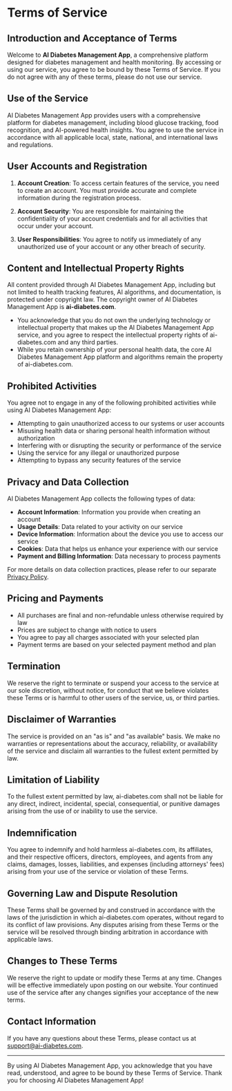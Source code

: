 # Terms of Service

## Introduction and Acceptance of Terms

Welcome to **AI Diabetes Management App**, a comprehensive platform designed for diabetes management and health monitoring. By accessing or using our service, you agree to be bound by these Terms of Service. If you do not agree with any of these terms, please do not use our service.

## Use of the Service

AI Diabetes Management App provides users with a comprehensive platform for diabetes management, including blood glucose tracking, food recognition, and AI-powered health insights. You agree to use the service in accordance with all applicable local, state, national, and international laws and regulations.

## User Accounts and Registration

1. **Account Creation**: To access certain features of the service, you need to create an account. You must provide accurate and complete information during the registration process.

2. **Account Security**: You are responsible for maintaining the confidentiality of your account credentials and for all activities that occur under your account.

3. **User Responsibilities**: You agree to notify us immediately of any unauthorized use of your account or any other breach of security.

## Content and Intellectual Property Rights

All content provided through AI Diabetes Management App, including but not limited to health tracking features, AI algorithms, and documentation, is protected under copyright law. The copyright owner of AI Diabetes Management App is **ai-diabetes.com**.

- You acknowledge that you do not own the underlying technology or intellectual property that makes up the AI Diabetes Management App service, and you agree to respect the intellectual property rights of ai-diabetes.com and any third parties.
- While you retain ownership of your personal health data, the core AI Diabetes Management App platform and algorithms remain the property of ai-diabetes.com.

## Prohibited Activities

You agree not to engage in any of the following prohibited activities while using AI Diabetes Management App:

- Attempting to gain unauthorized access to our systems or user accounts
- Misusing health data or sharing personal health information without authorization
- Interfering with or disrupting the security or performance of the service
- Using the service for any illegal or unauthorized purpose
- Attempting to bypass any security features of the service

## Privacy and Data Collection

AI Diabetes Management App collects the following types of data:

- **Account Information**: Information you provide when creating an account
- **Usage Details**: Data related to your activity on our service
- **Device Information**: Information about the device you use to access our service
- **Cookies**: Data that helps us enhance your experience with our service
- **Payment and Billing Information**: Data necessary to process payments

For more details on data collection practices, please refer to our separate [Privacy Policy](/privacy-policy).

## Pricing and Payments

- All purchases are final and non-refundable unless otherwise required by law
- Prices are subject to change with notice to users
- You agree to pay all charges associated with your selected plan
- Payment terms are based on your selected payment method and plan

## Termination

We reserve the right to terminate or suspend your access to the service at our sole discretion, without notice, for conduct that we believe violates these Terms or is harmful to other users of the service, us, or third parties.

## Disclaimer of Warranties

The service is provided on an "as is" and "as available" basis. We make no warranties or representations about the accuracy, reliability, or availability of the service and disclaim all warranties to the fullest extent permitted by law.

## Limitation of Liability

To the fullest extent permitted by law, ai-diabetes.com shall not be liable for any direct, indirect, incidental, special, consequential, or punitive damages arising from the use of or inability to use the service.

## Indemnification

You agree to indemnify and hold harmless ai-diabetes.com, its affiliates, and their respective officers, directors, employees, and agents from any claims, damages, losses, liabilities, and expenses (including attorneys' fees) arising from your use of the service or violation of these Terms.

## Governing Law and Dispute Resolution

These Terms shall be governed by and construed in accordance with the laws of the jurisdiction in which ai-diabetes.com operates, without regard to its conflict of law provisions. Any disputes arising from these Terms or the service will be resolved through binding arbitration in accordance with applicable laws.

## Changes to These Terms

We reserve the right to update or modify these Terms at any time. Changes will be effective immediately upon posting on our website. Your continued use of the service after any changes signifies your acceptance of the new terms.

## Contact Information

If you have any questions about these Terms, please contact us at [support@ai-diabetes.com](mailto:support@ai-diabetes.com).

---

By using AI Diabetes Management App, you acknowledge that you have read, understood, and agree to be bound by these Terms of Service. Thank you for choosing AI Diabetes Management App!
